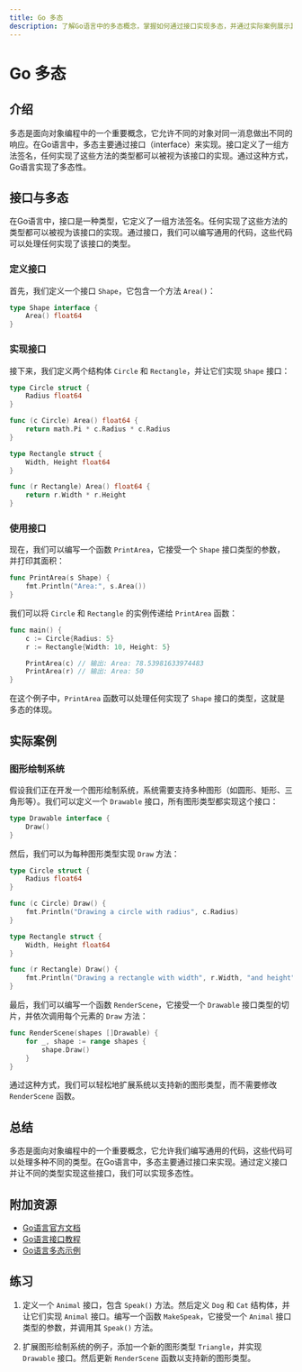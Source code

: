```yaml
---
title: Go 多态
description: 了解Go语言中的多态概念，掌握如何通过接口实现多态，并通过实际案例展示其应用场景。
---
```


# Go 多态

## 介绍

多态是面向对象编程中的一个重要概念，它允许不同的对象对同一消息做出不同的响应。在Go语言中，多态主要通过接口（interface）来实现。接口定义了一组方法签名，任何实现了这些方法的类型都可以被视为该接口的实现。通过这种方式，Go语言实现了多态性。

## 接口与多态

在Go语言中，接口是一种类型，它定义了一组方法签名。任何实现了这些方法的类型都可以被视为该接口的实现。通过接口，我们可以编写通用的代码，这些代码可以处理任何实现了该接口的类型。

### 定义接口

首先，我们定义一个接口 `Shape`，它包含一个方法 `Area()`：

```go
type Shape interface {
    Area() float64
}
```

### 实现接口

接下来，我们定义两个结构体 `Circle` 和 `Rectangle`，并让它们实现 `Shape` 接口：

```go
type Circle struct {
    Radius float64
}

func (c Circle) Area() float64 {
    return math.Pi * c.Radius * c.Radius
}

type Rectangle struct {
    Width, Height float64
}

func (r Rectangle) Area() float64 {
    return r.Width * r.Height
}
```

### 使用接口

现在，我们可以编写一个函数 `PrintArea`，它接受一个 `Shape` 接口类型的参数，并打印其面积：

```go
func PrintArea(s Shape) {
    fmt.Println("Area:", s.Area())
}
```

我们可以将 `Circle` 和 `Rectangle` 的实例传递给 `PrintArea` 函数：

```go
func main() {
    c := Circle{Radius: 5}
    r := Rectangle{Width: 10, Height: 5}

    PrintArea(c) // 输出: Area: 78.53981633974483
    PrintArea(r) // 输出: Area: 50
}
```

在这个例子中，`PrintArea` 函数可以处理任何实现了 `Shape` 接口的类型，这就是多态的体现。

## 实际案例

### 图形绘制系统

假设我们正在开发一个图形绘制系统，系统需要支持多种图形（如圆形、矩形、三角形等）。我们可以定义一个 `Drawable` 接口，所有图形类型都实现这个接口：

```go
type Drawable interface {
    Draw()
}
```

然后，我们可以为每种图形类型实现 `Draw` 方法：

```go
type Circle struct {
    Radius float64
}

func (c Circle) Draw() {
    fmt.Println("Drawing a circle with radius", c.Radius)
}

type Rectangle struct {
    Width, Height float64
}

func (r Rectangle) Draw() {
    fmt.Println("Drawing a rectangle with width", r.Width, "and height", r.Height)
}
```

最后，我们可以编写一个函数 `RenderScene`，它接受一个 `Drawable` 接口类型的切片，并依次调用每个元素的 `Draw` 方法：

```go
func RenderScene(shapes []Drawable) {
    for _, shape := range shapes {
        shape.Draw()
    }
}
```

通过这种方式，我们可以轻松地扩展系统以支持新的图形类型，而不需要修改 `RenderScene` 函数。

## 总结

多态是面向对象编程中的一个重要概念，它允许我们编写通用的代码，这些代码可以处理多种不同的类型。在Go语言中，多态主要通过接口来实现。通过定义接口并让不同的类型实现这些接口，我们可以实现多态性。

## 附加资源

- [Go语言官方文档](https://golang.org/doc/)
- [Go语言接口教程](https://gobyexample.com/interfaces)
- [Go语言多态示例](https://golang.org/doc/effective_go.html#interfaces_and_types)

## 练习

1. 定义一个 `Animal` 接口，包含 `Speak()` 方法。然后定义 `Dog` 和 `Cat` 结构体，并让它们实现 `Animal` 接口。编写一个函数 `MakeSpeak`，它接受一个 `Animal` 接口类型的参数，并调用其 `Speak()` 方法。

2. 扩展图形绘制系统的例子，添加一个新的图形类型 `Triangle`，并实现 `Drawable` 接口。然后更新 `RenderScene` 函数以支持新的图形类型。